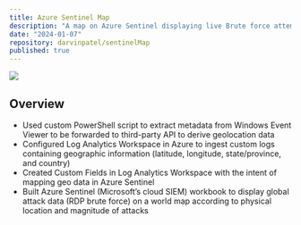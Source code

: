 ```yaml
---
title: Azure Sentinel Map
description: "A map on Azure Sentinel displaying live Brute force attempts in an open VM acting as honeypot for our analysis"
date: "2024-01-07"
repository: darvinpatel/sentinelMap
published: true
---
```


[![](https://github.com/darvinpatel/sentinelMap/blob/main/images/img1.png?raw=true)](https://github.com/darvinpatel/sentinelMap)

## Overview

- Used custom PowerShell script to extract metadata from Windows Event Viewer to be forwarded to third-party API to derive geolocation data
- Configured Log Analytics Workspace in Azure to ingest custom logs containing geographic information (latitude, longitude, state/province, and country)
- Created Custom Fields in Log Analytics Workspace with the intent of mapping geo data in Azure Sentinel
- Built Azure Sentinel (Microsoft’s cloud SIEM) workbook to display global attack data (RDP brute force) on a world map according to physical location and magnitude of attacks